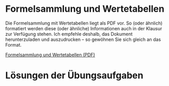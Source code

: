# Formelsammlung und Wertetabellen {-}

Die Formelsammlung mit Wertetabellen liegt als PDF vor. So (oder ähnlich) formatiert werden diese (oder ähnliche) Informationen auch in der Klausur zur Verfügung stehen. Ich empfehle deshalb, das Dokument herunterzuladen und auszudrucken -- so gewöhnen Sie sich gleich an das Format.

[Formelsammlung und Wertetabellen (PDF)](Formelsammlung und Wertetabellen.pdf){target="_blank"}

# Lösungen der Übungsaufgaben {-}
